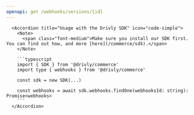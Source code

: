 ```yaml
---
openapi: get /webhooks/versions/{id}
---
```


      <Accordion title="Usage with the Drivly SDK" icon="code-simple">
        <Note>
          <span class="font-medium">Make sure you install our SDK first. You can find out how, and more [here](/commerce/sdk).</span>
        </Note>

        ```typescript
        import { SDK } from '@drivly/commerce'
        import type { webhooks } from '@drivly/commerce'

        const sdk = new SDK(...)

        const webhooks = await sdk.webhooks.findOne(webhooksId: string): Promise<webhooks>
        ```
      </Accordion>
